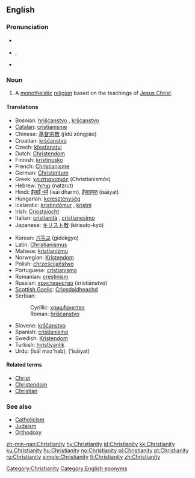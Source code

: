 ==English==
{{wikipedia}}

===Pronunciation===
* {{a|RP}} {{IPA|/ˌkrɪstiˈænɪti/}}
* {{a|US}} {{IPA|/ˌkrɪstʃiˈænɪti/}}, {{SAMPA|/%krIstSi"{nIti/}}
* {{audio|en-us-Christianity.ogg|Audio (US)}}

===Noun===
{{en-noun|Christianities|-}}

# A [[monotheistic]] [[religion]] based on the teachings of [[Jesus Christ]].

====Translations====
{{trans-top|monotheistic religion}}
* Bosnian: [[hrišćanstvo]] {{n}}, [[kršćanstvo]] {{n}}
* [[Catalan]]: [[cristianisme]] {{m}}
* Chinese: [[基督宗教]] (jīdū zōngjiào)
* Croatian: [[kršćanstvo]] {{n}}
* Czech: [[křesťanství]] {{n}}
* Dutch: [[Christendom]] {{n}}
* Finnish: [[kristinusko]]
* French: [[Christianisme]]
* German: [[Christentum]] {{n}}
* Greek: [[χριστιανισμός]] (Christianismós) {{m}}
* Hebrew: [[נצרות]] (natzrut) {{f}}
* Hindi: [[ईसाई धर्म]] (īsāī dharm), [[ईसाइयत]] (īsāiyat)
* Hungarian: [[kereszténység]]
* Icelandic: [[kristindómur]] {{m}}, [[kristni]] {{f}}
* Irish: [[Críostaíocht]]
* Italian: [[cristianità]] {{f}}, [[cristianesimo]] {{m}}
* Japanese: [[キリスト教]] (kirisuto-kyō)
{{trans-mid}}
* Korean: [[기독교]] (gidokgyo)
* Latin: [[Christianismus]] {{m}}
* Maltese: [[kristjaniżmu]]
* Norwegian: [[Kristendom]] {{n}}
* Polish: [[chrześcijaństwo]] {{n}}
* Portuguese: [[cristianismo]]
* Romanian: [[creştinism]] {{n}}
* Russian: [[христианство]] (xristiánstvo) {{n}}
* [[Scottish Gaelic]]: [[Crìosdaidheachd]] {{f}}
* Serbian:
*: Cyrillic: [[хришћанство]] {{n}}
*: Roman: [[hrišćanstvo]] {{n}}
* Slovene: [[krščanstvo]] {{n}}
* Spanish: [[cristianismo]] {{m}}
* Swedish: [[Kristendom]]
* Turkish: [[hıristiyanlık]]
* Urdu: {{ur-Arab|[[عیسائی مذہب]]}} (īsāī maz'hab), {{ur-Arab|[[عیسائیت]]}} ('īsāiyat)
{{trans-bottom}}

====Related terms====
* [[Christ]]
* [[Christendom]]
* [[Christian]]

===See also===
* [[Catholicism]]
* [[Judaism]]
* [[Orthodoxy]]

[[Category:Christianity]]
[[Category:English eponyms]]

[[zh-min-nan:Christianity]]
[[hy:Christianity]]
[[id:Christianity]]
[[kk:Christianity]]
[[ku:Christianity]]
[[hu:Christianity]]
[[no:Christianity]]
[[pl:Christianity]]
[[pt:Christianity]]
[[ru:Christianity]]
[[simple:Christianity]]
[[fi:Christianity]]
[[zh:Christianity]]